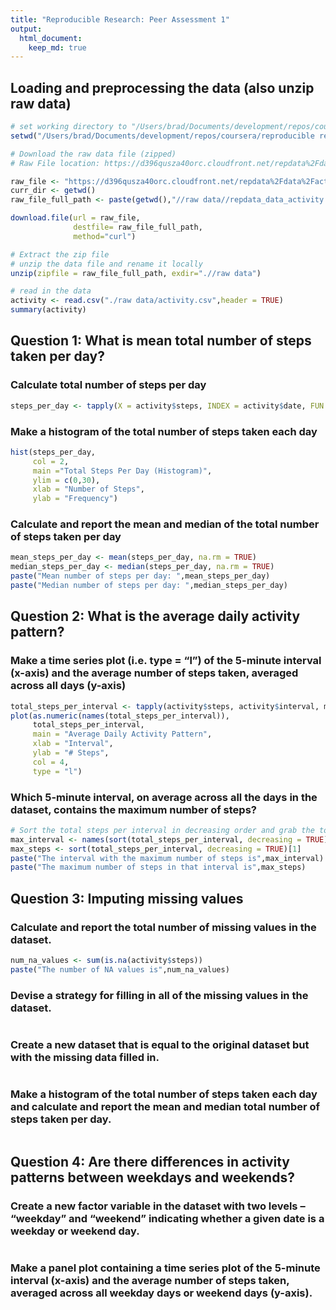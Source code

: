 ```yaml
---
title: "Reproducible Research: Peer Assessment 1"
output: 
  html_document:
    keep_md: true
---
```

## Loading and preprocessing the data (also unzip raw data)
```r
# set working directory to "/Users/brad/Documents/development/repos/coursera/reproducible research/project 1"
setwd("/Users/brad/Documents/development/repos/coursera/reproducible research/project 1/RepData_PeerAssessment1")

# Download the raw data file (zipped)
# Raw File location: https://d396qusza40orc.cloudfront.net/repdata%2Fdata%2Factivity.zip

raw_file <- "https://d396qusza40orc.cloudfront.net/repdata%2Fdata%2Factivity.zip"
curr_dir <- getwd() 
raw_file_full_path <- paste(getwd(),"//raw data//repdata_data_activity.zip",sep="")

download.file(url = raw_file,
              destfile= raw_file_full_path, 
              method="curl")

# Extract the zip file
# unzip the data file and rename it locally
unzip(zipfile = raw_file_full_path, exdir=".//raw data")

# read in the data
activity <- read.csv("./raw data/activity.csv",header = TRUE)
summary(activity)
```


## Question 1: What is mean total number of steps taken per day?
### Calculate total number of steps per day
```r
steps_per_day <- tapply(X = activity$steps, INDEX = activity$date, FUN = sum)
```
### Make a histogram of the total number of steps taken each day
```r
hist(steps_per_day,
     col = 2,
     main ="Total Steps Per Day (Histogram)",
     ylim = c(0,30),
     xlab = "Number of Steps", 
     ylab = "Frequency")
```

### Calculate and report the mean and median of the total number of steps taken per day
```r
mean_steps_per_day <- mean(steps_per_day, na.rm = TRUE)
median_steps_per_day <- median(steps_per_day, na.rm = TRUE)
paste("Mean number of steps per day: ",mean_steps_per_day)
paste("Median number of steps per day: ",median_steps_per_day)
```
## Question 2: What is the average daily activity pattern?

### Make a time series plot (i.e. \color{red}{\verb|type = "l"|}type = "l") of the 5-minute interval (x-axis) and the average number of steps taken, averaged across all days (y-axis)
```r
total_steps_per_interval <- tapply(activity$steps, activity$interval, mean, na.rm = TRUE)
plot(as.numeric(names(total_steps_per_interval)), 
     total_steps_per_interval, 
     main = "Average Daily Activity Pattern",
     xlab = "Interval",
     ylab = "# Steps", 
     col = 4,
     type = "l")
```

### Which 5-minute interval, on average across all the days in the dataset, contains the maximum number of steps?
```r
# Sort the total steps per interval in decreasing order and grab the top result.
max_interval <- names(sort(total_steps_per_interval, decreasing = TRUE)[1])
max_steps <- sort(total_steps_per_interval, decreasing = TRUE)[1]
paste("The interval with the maximum number of steps is",max_interval)
paste("The maximum number of steps in that interval is",max_steps)
```

## Question 3: Imputing missing values
### Calculate and report the total number of missing values in the dataset.
```r
num_na_values <- sum(is.na(activity$steps))
paste("The number of NA values is",num_na_values)
```
### Devise a strategy for filling in all of the missing values in the dataset. 
```r
```
### Create a new dataset that is equal to the original dataset but with the missing data filled in.
```r
```
### Make a histogram of the total number of steps taken each day and calculate and report the mean and median total number of steps taken per day. 
```r
```
## Question 4: Are there differences in activity patterns between weekdays and weekends?
### Create a new factor variable in the dataset with two levels – “weekday” and “weekend” indicating whether a given date is a weekday or weekend day.
```r
```
### Make a panel plot containing a time series plot of the 5-minute interval (x-axis) and the average number of steps taken, averaged across all weekday days or weekend days (y-axis).
```r
```
